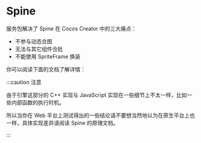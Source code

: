 
# Spine

服务包解决了 Spine 在 Cocos Creator 中的三大痛点：

- 不参与动态合图
- 无法与其它组件合批
- 不能使用 SpriteFrame 换装

你可以阅读下面的文档了解详情：

<DocCardList items={useCurrentSidebarCategory().items}/>

:::caution 注意

由于引擎这部分的 C++ 实现与 JavaScript 实现在一些细节上不太一样，比如一些内部函数的执行时机。

所以当你在 Web 平台上测试得出的一些结论请不要想当然地以为在原生平台上也一样，具体实现差异请阅读 Spine 的原理文档。

:::

